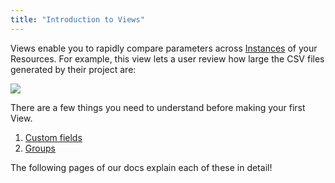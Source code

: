```yaml
---
title: "Introduction to Views"
---
```

Views enable you to rapidly compare parameters across [Instances]( https://docs.artemisplatform.com/atglancebeta#need-to-know-terms) of your Resources. For example, this view lets a user review how large the CSV files generated by their project are:

<Frame caption="This is a simple example of how Views can be used">
  <img src="https://d27n7fycrsusaz.cloudfront.net/example+view.PNG" />
</Frame>

There are a few things you need to understand before making your first View. 
1.	[Custom fields](https://docs.artemisplatform.com/CustomFields)
2.	[Groups](https://docs.artemisplatform.com/groups)

The following pages of our docs explain each of these in detail!
